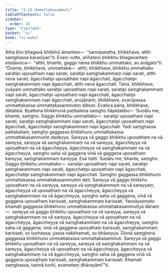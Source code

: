 ```yaml
---
title: "2.23 Ummattakasammuti"
tableOfContents: false
sidebar:
  order: 16
type: "tipitaka"
basket: "vi"
book: "vi-maha"
---
```



<DynamicBreadcrumb />

<Division number="167" book="vi-maha" bookNo="3" page="165">

<Paragraph number="695" book="vi-maha">
Atha kho bhagavā bhikkhū āmantesi—  “sannipatatha, bhikkhave, atthi saṃghassa karaṇīyan”ti. Evaṃ vutte, aññataro bhikkhu bhagavantaṃ etadavoca—  “atthi, bhante, gaggo nāma bhikkhu ummattako, so anāgato”ti.
</Paragraph>

<Paragraph number="696" book="vi-maha">
“Dveme, bhikkhave, ummattakā—  atthi, bhikkhave, bhikkhu ummattako saratipi uposathaṃ napi sarati, saratipi saṃghakammaṃ napi sarati, atthi neva sarati; āgacchatipi uposathaṃ napi āgacchati, āgacchatipi saṃghakammaṃ napi āgacchati, atthi neva āgacchati. Tatra, bhikkhave, yvāyaṃ ummattako saratipi uposathaṃ napi sarati, saratipi saṃghakammaṃ napi sarati, āgacchatipi uposathaṃ napi āgacchati, āgacchatipi saṃghakammaṃ napi āgacchati, anujānāmi, bhikkhave, evarūpassa ummattakassa ummattakasammutiṃ dātuṃ. Evañca pana, bhikkhave, dātabbā. Byattena bhikkhunā paṭibalena saṃgho ñāpetabbo—
</Paragraph>

<Paragraph number="697" book="vi-maha">
‘Suṇātu me, bhante, saṃgho. Gaggo bhikkhu ummattako—  saratipi uposathaṃ napi sarati, saratipi saṃghakammaṃ napi sarati, āgacchatipi uposathaṃ napi āgacchati, āgacchatipi saṃghakammaṃ napi āgacchati. Yadi saṃghassa pattakallaṃ, saṃgho gaggassa bhikkhuno ummattakassa ummattakasammutiṃ dadeyya. Sareyya vā gaggo bhikkhu uposathaṃ na vā sareyya, sareyya vā saṃghakammaṃ na vā sareyya, āgaccheyya vā uposathaṃ na vā āgaccheyya, āgaccheyya vā saṃghakammaṃ na vā āgaccheyya, saṃgho saha vā gaggena vinā vā gaggena uposathaṃ kareyya, saṃghakammaṃ kareyya. Esā ñatti.
</Paragraph>

<Paragraph number="698" book="vi-maha">
Suṇātu me, bhante, saṃgho. Gaggo bhikkhu ummattako—  saratipi uposathaṃ napi sarati, saratipi saṃghakammaṃ napi sarati, āgacchatipi uposathaṃ napi āgacchati, āgacchatipi saṃghakammaṃ napi āgacchati. Saṃgho gaggassa bhikkhuno ummattakassa ummattakasammutiṃ deti. Sareyya vā gaggo bhikkhu uposathaṃ na vā sareyya, sareyya vā saṃghakammaṃ na vā sareyyaṃ, āgaccheyya vā uposathaṃ na vā āgaccheyya, āgaccheyya vā saṃghakammaṃ na vā āgaccheyya, saṃgho saha vā gaggena, vinā vā gaggena uposathaṃ karissati, saṃghakammaṃ karissati. Yassāyasmato khamati gaggassa bhikkhuno ummattakassa ummattakasammutiyā dānaṃ—  sareyya vā gaggo bhikkhu uposathaṃ na vā sareyya, sareyya vā saṃghakammaṃ na vā sareyya, āgaccheyya vā uposathaṃ na vā āgaccheyya, āgaccheyya vā saṃghakammaṃ na vā āgaccheyya, saṃgho saha vā gaggena, vinā vā gaggena uposathaṃ karissati, saṃghakammaṃ karissati, so tuṇhassa; yassa nakkhamati, so bhāseyya.
</Paragraph>

<Paragraph number="699" book="vi-maha">
Dinnā saṃghena gaggassa bhikkhuno ummattakassa ummattakasammuti. Sareyya vā gaggo bhikkhu uposathaṃ na vā sareyya, sareyya vā saṃghakammaṃ na vā sareyya, āgaccheyya vā uposathaṃ na vā āgaccheyya, āgaccheyya vā saṃghakammaṃ na vā āgaccheyya, saṃgho saha vā gaggena vinā vā gaggena uposathaṃ karissati, saṃghakammaṃ karissati. Khamati saṃghassa, tasmā tuṇhī, evametaṃ dhārayāmī’”ti.
</Paragraph>
</Division>